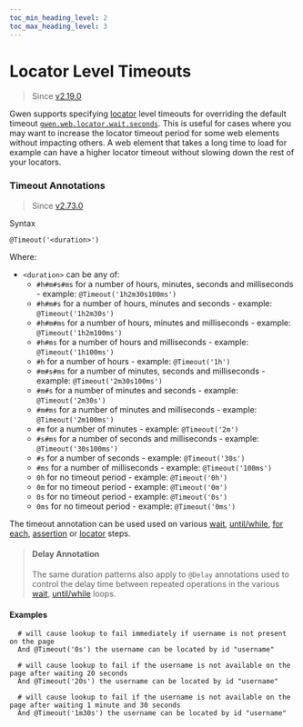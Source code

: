 ```yaml
--- 
toc_min_heading_level: 2
toc_max_heading_level: 3
---
```



# Locator Level Timeouts

> Since [v2.19.0](https://github.com/gwen-interpreter/gwen-web/releases/tag/v2.19.0)

Gwen supports specifying [locator](/docs/dsl#element-locators) level timeouts for overriding the default timeout [`gwen.web.locator.wait.seconds`](/docs/settings#gwen-web-locator-wait-seconds). This is useful for cases where you may want to increase the locator timeout period for some web elements without impacting others. A web element that takes a long time to load for example can have a higher locator timeout  without slowing down the rest of your locators.

### Timeout Annotations

> Since [v2.73.0](https://github.com/gwen-interpreter/gwen-web/releases/tag/v2.73.0)

Syntax

```gherkin
@Timeout('<duration>')
```

Where:
- `<duration>` can be any of:
  - `#h#m#s#ms` for a number of hours, minutes, seconds and milliseconds - example: `@Timeout('1h2m30s100ms')`
  - `#h#m#s` for a number of hours, minutes and seconds - example: `@Timeout('1h2m30s')`
  - `#h#m#ms` for a number of hours, minutes and milliseconds - example: `@Timeout('1h2m100ms')`
  - `#h#ms` for a number of hours and milliseconds - example: `@Timeout('1h100ms')`
  - `#h` for a number of hours - example: `@Timeout('1h')`
  - `#m#s#ms` for a number of minutes, seconds and milliseconds - example: `@Timeout('2m30s100ms')`
  - `#m#s` for a number of minutes and seconds - example: `@Timeout('2m30s')`
  - `#m#ms` for a number of minutes and milliseconds - example: `@Timeout('2m100ms')`
  - `#m` for a number of minutes - example: `@Timeout('2m')`
  - `#s#ms` for a number of seconds and milliseconds - example: `@Timeout('30s100ms')`
  - `#s` for a number of seconds - example: `@Timeout('30s')`
  - `#ms` for a number of milliseconds - example: `@Timeout('100ms')`
  - `0h` for no timeout period - example: `@Timeout('0h')`
  - `0m` for no timeout period - example: `@Timeout('0m')`
  - `0s` for no timeout period - example: `@Timeout('0s')`
  - `0ms` for no timeout period - example: `@Timeout('0ms')`

The timeout annotation can be used used on various [wait](/docs/dsl#sleeps-and-waits), [until/while](/docs/dsl#untilwhile), [for each](/docs/dsl#foreach), [assertion](/docs/dsl#assertions) or [locator](/docs/dsl#element-locators) steps.

> #### Delay Annotation
> The same duration patterns also apply to `@Delay` annotations used to control the delay time between repeated operations in the various [wait](/docs/dsl#sleeps-and-waits), [until/while](/docs/dsl#untilwhile) loops. 

#### Examples

```gherkin
  # will cause lookup to fail immediately if username is not present on the page
  And @Timeout('0s') the username can be located by id "username"

  # will cause lookup to fail if the username is not available on the page after waiting 20 seconds
  And @Timeout('20s') the username can be located by id "username"

  # will cause lookup to fail if the username is not available on the page after waiting 1 minute and 30 seconds
  And @Timeout('1m30s') the username can be located by id "username"

```
